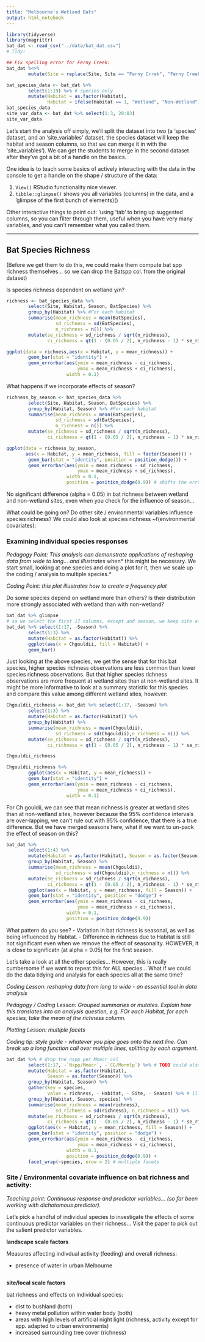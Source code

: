 ```yaml
---
title: "Melbourne's Wetland Bats"
output: html_notebook
---
```


```r
library(tidyverse)
library(magrittr)
bat_dat <- read_csv("../data/bat_dat.csv")
# Tidy:

## Fix spelling error for Ferny Creek:
bat_dat %<>% 
        mutate(Site = replace(Site, Site == "Ferny Crrek", "Ferny Creek"))

bat_species_data <- bat_dat %>% 
        select(1:19) %>% # species only
        mutate(Habitat = as.factor(Habitat),
               Habitat = ifelse(Habitat == 1, "Wetland", "Non-Wetland"))
bat_species_data
site_var_data <- bat_dat %>% select(1:3, 20:83)
site_var_data
```

Let's start the analysis off simply, we'll split the dataset into two (a 'species' dataset, and an 'site_variables' dataset, the species dataset will keep the habitat and season columns, so that we can merge it in with the 'site_variables'). We can get the students to merge in the second dataset after they've got a bit of a handle on the basics.

One idea is to teach some basics of actively interacting with the data in the console to get a handle on the shape / structure of the data:

1. `View()` RStudio functionality nice viewer.
2. `tibble::glimpse()` shows you all variables (columns) in the data, and a 'glimpse of the first bunch of elements)()

Other interactive things to point out: 'using 'tab' to bring up suggested columns, so you can filter through them, useful when you have very many variables, and you can't remember what you called them.

--------

## Bat Species Richness

(Before we get them to do this, we could make them compute bat spp richness themselves... so we can drop the Batspp col. from the original dataset)

Is species richness dependent on wetland y/n?

```r
richness <- bat_species_data %>% 
        select(Site, Habitat, Season, BatSpecies) %>%
        group_by(Habitat) %>% #For each habitat
        summarise(mean_richness = mean(BatSpecies),
                  sd_richness = sd(BatSpecies),
                  n_richness = n()) %>%
        mutate(se_richness = sd_richness / sqrt(n_richness),
               ci_richness = qt(1 - (0.05 / 2), n_richness - 1) * se_richness) 

ggplot(data = richness,aes(x = Habitat, y = mean_richness)) +
        geom_bar(stat = "identity") +
        geom_errorbar(aes(ymin = mean_richness - ci_richness, 
                          ymax = mean_richness + ci_richness), 
                      width = 0.1)

```


What happens if we incorporate effects of season?

```r
richness_by_season <- bat_species_data %>% 
        select(Site, Habitat, Season, BatSpecies) %>%
        group_by(Habitat, Season) %>% #For each habitat
        summarise(mean_richness = mean(BatSpecies),
                  sd_richness = sd(BatSpecies),
                  n_richness = n()) %>%
        mutate(se_richness = sd_richness / sqrt(n_richness),
               ci_richness = qt(1 - (0.05 / 2), n_richness - 1) * se_richness)

ggplot(data = richness_by_season, 
       aes(x = Habitat, y = mean_richness, fill = factor(Season))) +
        geom_bar(stat = "identity", position = position_dodge()) +
        geom_errorbar(aes(ymin = mean_richness - sd_richness, 
                          ymax = mean_richness + sd_richness), 
                      width = 0.1,
                      position = position_dodge(0.9)) # shifts the error bars over the correct bar
```

No significant difference (alpha = 0.05) in bat richness between wetland and non-wetland sites, even when you check for the influence of season...

What could be going on?
Do other site / environmental variables influence species richness?
We could also look at species richness ~f(environmental covariates):

### Examining individual species responses

*Pedagogy Point: This analysis can demonstrate applications of reshaping data from wide to long... and illustrates *when* this might be necessary. We start small, looking at one species and doing a plot for it, then we scale up the coding / analysis to multiple species.*

*Coding Point: this plot illustrates how to create a frequency plot*

Do some species depend on wetland more than others? Is their distribution more strongly associated with wetland than with non-wetland?

```r
bat_dat %>% glimpse
# so we select the first 17 columns, except and season, we keep site as the unique identifier / key column for each row.
bat_dat %>% select(1:17, -Season) %>%
        select(1:3) %>%
        mutate(Habitat = as.factor(Habitat)) %>%
        ggplot(aes(x = Chgouldii, fill = Habitat)) +
        geom_bar()

```

Just looking at the above species, we get the sense that for this bat species, higher species richness observations are less common than lower species richness observations. But that higher species richness observations are more frequent at wetland sites than at non-wetland sites. It might be more informative to look at a summary statistic for this species and compare this value among different wetland sites, however:

```r
Chgouldii_richness <- bat_dat %>% select(1:17, -Season) %>%
        select(1:3) %>%
        mutate(Habitat = as.factor(Habitat)) %>%
        group_by(Habitat) %>%
        summarise(mean_richness = mean(Chgouldii),
                  sd_richness = sd(Chgouldii),n_richness = n()) %>%
        mutate(se_richness = sd_richness / sqrt(n_richness),
               ci_richness = qt(1 - (0.05 / 2), n_richness - 1) * se_richness)

Chgouldii_richness

Chgouldii_richness %>%
        ggplot(aes(x = Habitat, y = mean_richness)) +
        geom_bar(stat = "identity") +
        geom_errorbar(aes(ymin = mean_richness - ci_richness, 
                          ymax = mean_richness + ci_richness), 
                      width = 0.1)
```


For Ch gouldii, we can see that mean richness is greater at wetland sites than at non-wetland sites, however because the 95% confidence intervals are over-lapping, we can't rule out with 95% confidence, that there is a true difference. But we have merged seasons here, what if we want to un-pack the effect of season on this?

```r
bat_dat %>%
        select(1:4) %>%
        mutate(Habitat = as.factor(Habitat), Season = as.factor(Season)) %>% # TODO this should be done in the initial tidying stage so we don't have to keep repeating this... init tidying phase is also a good pedagogical way of testing out the dplyr verbs
        group_by(Habitat, Season) %>%
        summarise(mean_richness = mean(Chgouldii),
                  sd_richness = sd(Chgouldii),n_richness = n()) %>%
        mutate(se_richness = sd_richness / sqrt(n_richness),
               ci_richness = qt(1 - (0.05 / 2), n_richness - 1) * se_richness) %>% 
        ggplot(aes(x = Habitat, y = mean_richness, fill = Season)) +
        geom_bar(stat = "identity", position = "dodge") +
        geom_errorbar(aes(ymin = mean_richness - ci_richness, 
                          ymax = mean_richness + ci_richness), 
                      width = 0.1,
                      position = position_dodge(0.9))
```

What pattern do you see?
- Variation in bat richness is seasonal, as well as being influenced by Habitat.
- Difference in richness due to Habitat is still not significant even when we remove the effect of seasonality. HOWEVER, it is close to significatn (at alpha = 0.05) for the first season. 


Let's take a look at all the other species... However, this is really cumbersome if we want to repeat this for ALL species... What if we could do the data tidying and analysis for each species all at the same time?

*Coding Lesson: reshaping data from long to wide - an essential tool in data analysis*

*Pedagogy / Coding Lesson: Grouped summaries or mutates. Explain how this translates into an analysis question, e.g. FOr each Habitat, for each species, take the mean of the richness column.*

*Plotting Lesson: multiple facets*

*Coding tip: style guide - whatever you pipe goes onto the next line. Can break up a long function call over multiple lines, splitting by each argument.*


```r
bat_dat %>% # drop the nspp per Mmacr col
        select(1:17, -`Nspp/Mmacr`, -`CG/Mormlp`) %>% # TODO could also illustrate how to remove columns containing a '/' dplyr
        mutate(Habitat = as.factor(Habitat),
               Season = as.factor(Season)) %>%
        group_by(Habitat, Season) %>%
        gather(key = species, 
               value = richness, - Habitat, - Site, - Season) %>% # illustrate what happens when we don't choose to ignore the other columns by using the 'minus' sign... they get included as an entity in the key column 'species' and it gets confused about what value to put in the 'richness' column for everything... 
        group_by(Habitat, Season, species) %>%
        summarise(mean_richness = mean(richness),
                  sd_richness = sd(richness), n_richness = n()) %>%
        mutate(se_richness = sd_richness / sqrt(n_richness),
               ci_richness = qt(1 - (0.05 / 2), n_richness - 1) * se_richness) %>%
        ggplot(aes(x = Habitat, y = mean_richness, fill = Season)) +
        geom_bar(stat = "identity", position = "dodge") +
        geom_errorbar(aes(ymin = mean_richness - ci_richness, 
                          ymax = mean_richness + ci_richness), 
                      width = 0.1,
                      position = position_dodge(0.9)) + 
        facet_wrap(~species, nrow = 2) # multiple facets
```


### Site / Environmental covariate influence on bat richness and activity: 

*Teaching point: Continuous response and predictor variables... (so far been working with dichotomous predictor).*

Let's pick a handful of individual species to investigate the effects of some continuous predictor variables on their richness... Visit the paper to pick out the salient predictor variables.

**landscape scale factors**

Measures affecting indivdual activity (feeding) and overall richness:

- presence of water in urban Melbourne

```r

```


**site/local scale factors**

bat richness and effects on individual species:

- dist to bushland (both)
- heavy metal pollution within water body (both)
- areas with high levels of artificial night light (richness, activity except for spp. adapted to urban environments)
- increased surrounding tree cover (richness)

